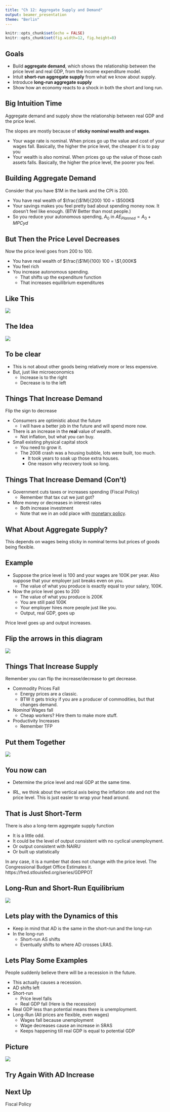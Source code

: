 ```yaml
---
title: "Ch 12: Aggregate Supply and Demand"
output: beamer_presentation
theme: "Berlin"
---
```


```r
knitr::opts_chunk$set(echo = FALSE)
knitr::opts_chunk$set(fig.width=12, fig.height=8) 
```


## Goals


+ Build **aggregate demand**, which shows the relationship between the price level and real GDP, from the income expenditure model.
+ Intuit **short-run aggregate supply** from what we know about supply.
+ Introduce **long-run aggregate supply**
+ Show how an economy reacts to a shock in both the short and long run.



## Big Intuition Time

Aggregate demand and supply show the relationship between real GDP and the price level.

The slopes are mostly because of **sticky nominal wealth and wages**.

+ Your wage rate is nominal.  When prices go up the value and cost of your wages fall.  Basically, the higher the price level, the cheaper it is to pay you
+ Your wealth is also nominal.  When prices go up the value of those cash assets falls. Basically, the higher the price level, the poorer you feel.


## Building Aggregate Demand

Consider that you have \$1M in the bank and the CPI is 200.

+ You have real wealth of $\frac{\$1M}{200} 100 = 
\$500K$
+ Your savings makes you feel pretty bad about spending money now. It doesn't feel like enough. (BTW Better than most people.)
+ So you reduce your autonomous spending, $A_0$ in  $AE_{Planned} = A_0 + MPC yd$


## But Then the Price Level Decreases


Now the price level goes from 200 to 100.

+ You have real wealth of $\frac{\$1M}{100} 100 = 
\$1,000K$
+ You feel rich 
+ You increase autonomous spending.
    + That shifts up the expenditure function
    + That increases equilibrium expenditures
   
    
## Like This


![](krugmacro5e_fig_12_02.png)



## The Idea


![](krugmacro5e_fig_12_03.png)



## To be clear


+ This is not about other goods being relatively more or less expensive.
+ But, just like microeconomics
    + Increase is to the right
    + Decrease is to the left
    
## Things That Increase Demand 

Flip the sign to decrease

+ Consumers are optimistic about the future
    + I will have a better job in the future and will spend more now.
+ There is an increase in the **real** value of wealth.
    + Not inflation, but what you can buy.
+ Small existing physical capital stock
    + You need to grow it.
    + The 2008 crash was a housing bubble, lots were built, too much.  
        + It took years to soak up those extra houses.
        + One reason why recovery took so long.
        
## Things That Increase Demand (Con't)
        
+ Government cuts taxes or increases spending (Fiscal Policy)
    + Remember that tax cut we just got?
+ More money or decreases in interest rates
    + Both increase investment
    + Note that we in an odd place with [monetary policy](https://www.federalreserve.gov/newsevents/pressreleases/monetary20190501a.htm). 
    
## What About Aggregate Supply?

This depends on wages being sticky in nominal terms but prices of goods being flexible.

## Example

+ Suppose the price level is 100 and your wages are 100K per year.  Also suppose that your employer just breaks even on you.  
    + The value of what you produce is exactly equal to your salary, 100K.
+ Now the price level goes to 200
    + The value of what you produce is 200K
    + You are still paid 100K
    + Your employer hires more people just like you.
    + Output, real GDP, goes up

Price level goes up and output increases.


## Flip the arrows in this diagram


![](krugmacro5e_fig_12_05.png)  


## Things That Increase Supply


Remember you can flip the increase/decrease to get decrease.

+ Commodity Prices Fall
    + Energy prices are a classic.
    + BTW it gets tricky if you are  a producer of commodities, but that changes demand.
+ *Nominal* Wages fall
    + Cheap workers? Hire them to make more stuff.
+ Productivity Increases
    + Remember TFP
    
## Put them Together


![](krugmacro5e_fig_12_11.png) 


## You now can 

+ Determine the price level and real GDP at the same time.

+ IRL, we think about the vertical axis being the inflation rate and not the price level.  This is just easier to wrap your head around.

## That is Just Short-Term

There is also a long-term aggregate supply function

+ It is a little odd.
+ It could be the level of output consistent with no cyclical unemployment.
+ Or output consistent with NAIRU
+ Or built up statistically

In any case, it is a number that does not change with the price level. The Congressional Budget Office Estimates it. https://fred.stlouisfed.org/series/GDPPOT


## Long-Run and Short-Run Equilibrium


![](krugmacro5e_fig_12_14.png)


## Lets play with the Dynamics of this


+ Keep in mind that AD is the same in the short-run and the long-run
+ In the long-run
    + Short-run AS shifts
    + Eventually shifts to where AD crosses LRAS.
    
## Lets Play Some Examples


People suddenly believe there will be a recession in the future.

+ This actually causes a recession.
+ AD shifts left
+ Short-run
    + Price level falls
    + Real GDP fall (Here is the recession)
+ Real GDP less than potential means there is unemployment.
+ Long-Run (All prices are flexible, even wages)
    + Wages fall because unemployment
    + Wage decreases cause an increase in SRAS
    + Keeps happening till real GDP is equal to potential GDP
    
    
## Picture


![](krugmacro5e_fig_12_15.png)


## Try Again With AD Increase


## Next Up


Fiscal Policy



